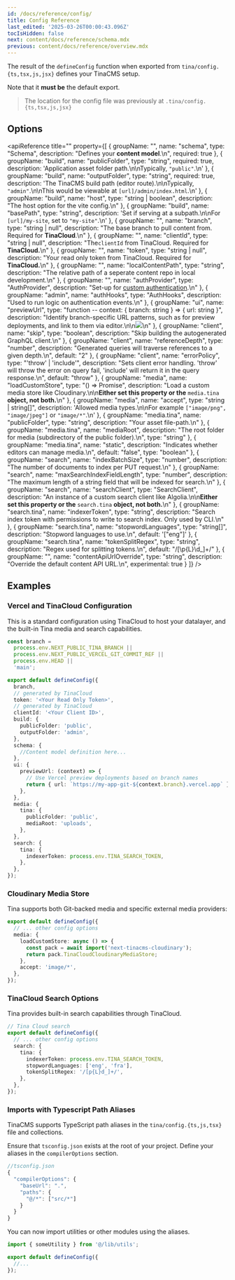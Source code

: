 ```yaml
---
id: /docs/reference/config/
title: Config Reference
last_edited: '2025-03-26T00:00:43.096Z'
tocIsHidden: false
next: content/docs/reference/schema.mdx
previous: content/docs/reference/overview.mdx
---
```


The result of the `defineConfig` function when exported from `tina/config.{ts,tsx,js,jsx}` defines your TinaCMS setup.

Note that it **must be** the default export.

> The location for the config file was previously at `.tina/config.{ts,tsx,js,jsx}`

## Options

<apiReference
  title=""
  property={[
    {
      groupName: "",
      name: "schema",
      type: "Schema",
      description: "Defines your **content model**.\n",
      required: true
    },
    {
      groupName: "build",
      name: "publicFolder",
      type: "string",
      required: true,
      description: 'Application asset folder path.\n\nTypically, `"public"`.\n'
    },
    {
      groupName: "build",
      name: "outputFolder",
      type: "string",
      required: true,
      description:
        'The TinaCMS build path (editor route).\n\nTypically, `"admin"`.\n\nThis would be viewable at `[url]/admin/index.html`.\n'
    },
    {
      groupName: "build",
      name: "host",
      type: "string | boolean",
      description: "The host option for the vite config.\n"
    },
    {
      groupName: "build",
      name: "basePath",
      type: "string",
      description:
        'Set if serving at a subpath.\n\nFor `[url]/my-site`, set to `"my-site"`.\n'
    },
    {
      groupName: "",
      name: "branch",
      type: "string | null",
      description:
        "The base branch to pull content from. Required for **TinaCloud**.\n"
    },
    {
      groupName: "",
      name: "clientId",
      type: "string | null",
      description: "The`clientId` from TinaCloud. Required for **TinaCloud.**\n"
    },
    {
      groupName: "",
      name: "token",
      type: "string | null",
      description:
        "Your read only token from TinaCloud. Required for **TinaCloud.**\n"
    },
    {
      groupName: "",
      name: "localContentPath",
      type: "string",
      description:
        "The relative path of a seperate content repo in local development.\n"
    },
    {
      groupName: "",
      name: "authProvider",
      type: "AuthProvider",
      description:
        "Set-up for [custom authentication](/docs/reference/self-hosted/auth-provider/overview).\n"
    },
    {
      groupName: "admin",
      name: "authHooks",
      type: "AuthHooks",
      description: "Used to run logic on authentication events.\n"
    },
    {
      groupName: "ui",
      name: "previewUrl",
      type: "function -- context: { branch: string } => { url: string }",
      description:
        "Identify branch-specific URL patterns, such as for preview deployments, and link to them via editor.\n\n![](/img/docs/share-btn_xvmxii.png)\n"
    },
    {
      groupName: "client",
      name: "skip",
      type: "boolean",
      description: "Skip building the autogenerated GraphQL client.\n"
    },
    {
      groupName: "client",
      name: "referenceDepth",
      type: "number",
      description:
        "Generated queries will traverse references to a given depth.\n",
      default: "2"
    },
    {
      groupName: "client",
      name: "errorPolicy",
      type: "'throw' | 'include'",
      description:
        "Sets client error handling. 'throw' will throw the error on query fail, 'include' will return it in the query response.\n",
      default: "throw"
    },
    {
      groupName: "media",
      name: "loadCustomStore",
      type: "() => Promise<Store>",
      description:
        "Load a custom media store like Cloudinary.\n\n**Either set this property or the** `media.tina` **object, not both.**\n"
    },
    {
      groupName: "media",
      name: "accept",
      type: "string | string[]",
      description:
        'Allowed media types.\n\nFor example `["image/png", "image/jpeg"]` or `"image/*"`.\n'
    },
    {
      groupName: "media.tina",
      name: "publicFolder",
      type: "string",
      description: "Your asset file-path.\n"
    },
    {
      groupName: "media.tina",
      name: "mediaRoot",
      description:
        "The root folder for media (subdirectory of the public folder).\n",
      type: "string"
    },
    {
      groupName: "media.tina",
      name: "static",
      description: "Indicates whether editors can manage media.\n",
      default: "false",
      type: "boolean"
    },
    {
      groupName: "search",
      name: "indexBatchSize",
      type: "number",
      description: "The number of documents to index per PUT request.\n"
    },
    {
      groupName: "search",
      name: "maxSearchIndexFieldLength",
      type: "number",
      description:
        "The maximum length of a string field that will be indexed for search.\n"
    },
    {
      groupName: "search",
      name: "searchClient",
      type: "SearchClient",
      description:
        "An instance of a custom search client like Algolia.\n\n**Either set this property or the** `search.tina` **object, not both.**\n"
    },
    {
      groupName: "search.tina",
      name: "indexerToken",
      type: "string",
      description:
        "Search index token with permissions to write to search index. Only used by CLI.\n"
    },
    {
      groupName: "search.tina",
      name: "stopwordLanguages",
      type: "string[]",
      description: "Stopword languages to use.\n",
      default: '["eng"]'
    },
    {
      groupName: "search.tina",
      name: "tokenSplitRegex",
      type: "string",
      description: "Regex used for splitting tokens.\n",
      default: "/[\\p{L}\\d_]+/"
    },
    {
      groupName: "",
      name: "contentApiUrlOverride",
      type: "string",
      description: "Override the default content API URL.\n",
      experimental: true
    }
  ]}
/>

## Examples

### Vercel and TinaCloud Configuration

This is a standard configuration using TinaCloud to host your datalayer, and the built-in Tina media and search capabilities.

```ts
const branch =
  process.env.NEXT_PUBLIC_TINA_BRANCH ||
  process.env.NEXT_PUBLIC_VERCEL_GIT_COMMIT_REF ||
  process.env.HEAD ||
  'main';

export default defineConfig({
  branch,
  // generated by TinaCloud
  token: '<Your Read Only Token>',
  // generated by TinaCloud
  clientId: '<Your Client ID>',
  build: {
    publicFolder: 'public',
    outputFolder: 'admin',
  },
  schema: {
    //Content model definition here...
  },
  ui: {
    previewUrl: (context) => {
      // Use Vercel preview deployments based on branch names
      return { url: `https://my-app-git-${context.branch}.vercel.app` };
    },
  },
  media: {
    tina: {
      publicFolder: 'public',
      mediaRoot: 'uploads',
    },
  },
  search: {
    tina: {
      indexerToken: process.env.TINA_SEARCH_TOKEN,
    },
  },
});
```

### Cloudinary Media Store

Tina supports both Git-backed media and specific external media providers:

```ts
export default defineConfig({
  // ... other config options
  media: {
    loadCustomStore: async () => {
      const pack = await import('next-tinacms-cloudinary');
      return pack.TinaCloudCloudinaryMediaStore;
    },
    accept: 'image/*',
  },
});
```

### TinaCloud Search Options

Tina provides built-in search capabilities through TinaCloud.

```ts
// Tina Cloud search
export default defineConfig({
  // ... other config options
  search: {
    tina: {
      indexerToken: process.env.TINA_SEARCH_TOKEN,
      stopwordLanguages: ['eng', 'fra'],
      tokenSplitRegex: '/[p{L}d_]+/',
    },
  },
});
```

### Imports with Typescript Path Aliases

TinaCMS supports TypeScript path aliases in the `tina/config.{ts,js,tsx}` file and collections.

Ensure that `tsconfig.json` exists at the root of your project. Define your aliases in the `compilerOptions` section.

```javascript
//tsconfig.json
{
  "compilerOptions": {
    "baseUrl": ".",
    "paths": {
      "@/*": ["src/*"]
    }
  }
}
```

You can now import utilities or other modules using the aliases.

```typescript
import { someUtility } from '@/lib/utils';

export default defineConfig({
  //...
});
```
